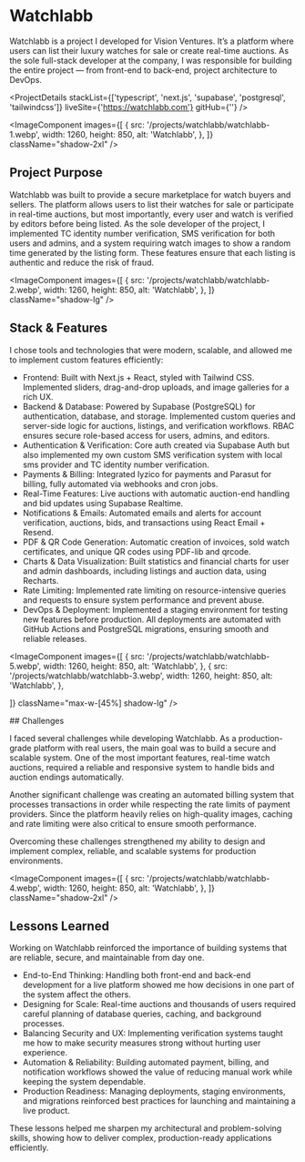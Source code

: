 # Watchlabb

Watchlabb is a project I developed for Vision Ventures. It’s a platform where users can list their luxury watches for sale or create real-time auctions. As the sole full-stack developer at the company, I was responsible for building the entire project — from front-end to back-end, project architecture to DevOps.

<ProjectDetails
  stackList={['typescript', 'next.js', 'supabase', 'postgresql', 'tailwindcss']}
  liveSite={'https://watchlabb.com'}
  gitHub={''}
/>

<ImageComponent
  images={[
    {
      src: '/projects/watchlabb/watchlabb-1.webp',
      width: 1260,
      height: 850,
      alt: 'Watchlabb',
    },
  ]}
  className="shadow-2xl"
/>

## Project Purpose

Watchlabb was built to provide a secure marketplace for watch buyers and sellers. The platform allows users to list their watches for sale or participate in real-time auctions, but most importantly, every user and watch is verified by editors before being listed.
As the sole developer of the project, I implemented TC identity number verification, SMS verification for both users and admins, and a system requiring watch images to show a random time generated by the listing form. These features ensure that each listing is authentic and reduce the risk of fraud.

<div className="flex lg:gap-14 items-center flex-wrap lg:flex-nowrap">

<ImageComponent
  images={[
    {
      src: '/projects/watchlabb/watchlabb-2.webp',
      width: 1260,
      height: 850,
      alt: 'Watchlabb',
    },
  ]}
  className="shadow-lg"
/>

<div className="min-w-1/2">

## Stack & Features

I chose tools and technologies that were modern, scalable, and allowed me to implement custom features efficiently:

- Frontend: Built with Next.js + React, styled with Tailwind CSS. Implemented sliders, drag-and-drop uploads, and image galleries for a rich UX.
- Backend & Database: Powered by Supabase (PostgreSQL) for authentication, database, and storage. Implemented custom queries and server-side logic for auctions, listings, and verification workflows. RBAC ensures secure role-based access for users, admins, and editors.
- Authentication & Verification: Core auth created via Supabase Auth but also implemented my own custom SMS verification system with local sms provider and TC identity number verification.
- Payments & Billing: Integrated Iyzico for payments and Parasut for billing, fully automated via webhooks and cron jobs.
- Real-Time Features: Live auctions with automatic auction-end handling and bid updates using Supabase Realtime.
- Notifications & Emails: Automated emails and alerts for account verification, auctions, bids, and transactions using React Email + Resend.
- PDF & QR Code Generation: Automatic creation of invoices, sold watch certificates, and unique QR codes using PDF-lib and qrcode.
- Charts & Data Visualization: Built statistics and financial charts for user and admin dashboards, including listings and auction data, using Recharts.
- Rate Limiting: Implemented rate limiting on resource-intensive queries and requests to ensure system performance and prevent abuse.
- DevOps & Deployment: Implemented a staging environment for testing new features before production. All deployments are automated with GitHub Actions and PostgreSQL migrations, ensuring smooth and reliable releases.

</div>
</div>

<ImageComponent
  images={[
    {
      src: '/projects/watchlabb/watchlabb-5.webp',
      width: 1260,
      height: 850,
      alt: 'Watchlabb',
    },
    {
      src: '/projects/watchlabb/watchlabb-3.webp',
      width: 1260,
      height: 850,
      alt: 'Watchlabb',
    },

]}
className="max-w-[45%] shadow-lg"
/>

<div className="justify-self-center text-center">
## Challenges

I faced several challenges while developing Watchlabb. As a production-grade platform with real users, the main goal was to build a secure and scalable system. One of the most important features, real-time watch auctions, required a reliable and responsive system to handle bids and auction endings automatically.

Another significant challenge was creating an automated billing system that processes transactions in order while respecting the rate limits of payment providers. Since the platform heavily relies on high-quality images, caching and rate limiting were also critical to ensure smooth performance.

Overcoming these challenges strengthened my ability to design and implement complex, reliable, and scalable systems for production environments.

</div>

<ImageComponent
  images={[
    {
      src: '/projects/watchlabb/watchlabb-4.webp',
      width: 1260,
      height: 850,
      alt: 'Watchlabb',
    },
  ]}
  className="shadow-2xl"
/>

## Lessons Learned

Working on Watchlabb reinforced the importance of building systems that are reliable, secure, and maintainable from day one.

- End-to-End Thinking: Handling both front-end and back-end development for a live platform showed me how decisions in one part of the system affect the others.
- Designing for Scale: Real-time auctions and thousands of users required careful planning of database queries, caching, and background processes.
- Balancing Security and UX: Implementing verification systems taught me how to make security measures strong without hurting user experience.
- Automation & Reliability: Building automated payment, billing, and notification workflows showed the value of reducing manual work while keeping the system dependable.
- Production Readiness: Managing deployments, staging environments, and migrations reinforced best practices for launching and maintaining a live product.

These lessons helped me sharpen my architectural and problem-solving skills, showing how to deliver complex, production-ready applications efficiently.
